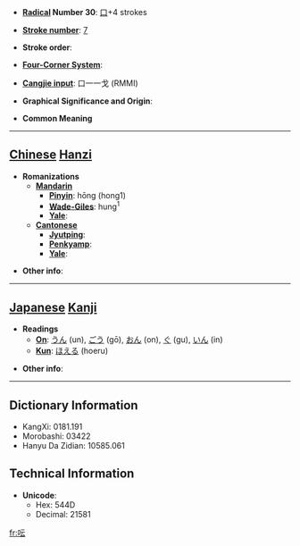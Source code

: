 * '''[[Wiktionary:Chinese radical index| Radical]] Number 30''': [[Wiktionary:Chinese radical index 口|口]]+4 strokes

* '''[[Wiktionary:Chinese total strokes index|Stroke number]]''': [[Wiktionary:Chinese total strokes index 7|7]]

* '''Stroke order''': 

* '''[[Wiktionary:Chinese four corner index|Four-Corner System]]''': 

* '''[[Wiktionary:Chinese Cangjie index|Cangjie input]]''': 口一一戈 (RMMI)

* '''Graphical Significance and Origin''': 

* '''Common Meaning'''

----

== [[Chinese]] [[Hanzi]] ==

* '''Romanizations'''
** '''[[Mandarin]]'''
*** '''[[Pinyin]]''': hōng (hong1)
*** '''[[Wade-Giles]]''': hung<sup>1</sup>
*** '''[[Yale]]''': 
** '''[[Cantonese]]'''
*** '''[[Jyutping]]''':
*** '''[[Penkyamp]]''': 
*** '''[[Yale]]''': 

* '''Other info''': 

----

== [[Japanese]] [[Kanji]] ==

* '''Readings'''
** '''[[On]]''': [[うん]] (un), [[ごう]] (gō), [[おん]] (on), [[ぐ]] (gu), [[いん]] (in)
** '''[[Kun]]''': [[ほえる]] (hoeru)

* '''Other info''':  

----

== Dictionary Information ==

* KangXi: 0181.191
* Morobashi: 03422
* Hanyu Da Zidian: 10585.061

== Technical Information ==

* '''Unicode''':
** Hex: 544D
** Decimal: 21581

[[fr:呍]]